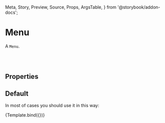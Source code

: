 <!---Menu.stories.mdx --->

  Meta,
  Story,
  Preview,
  Source,
  Props,
  ArgsTable,
} from '@storybook/addon-docs';


<Meta title="Components/Elements/Menu" component={Menu} />


# Menu

<Source language="jsx" code="import { Menu } from 'bycoders-ui-react'" />

A `Menu`.

<br></br>

## Properties

<ArgsTable of={Menu} />

## Default

In most of cases you should use it in this way:

<Preview>
  <Story
    name="Default"
    args={{
      items: itemMock
    }}
  >
    {Template.bind({})}
  </Story>
</Preview>

<ArgsTable story="Default" />

